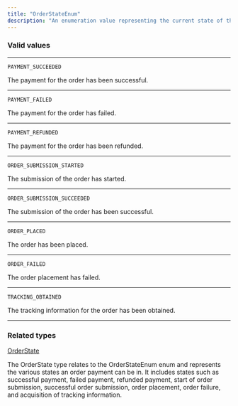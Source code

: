 ```yaml
---
title: "OrderStateEnum"
description: "An enumeration value representing the current state of the order."
---
```


### Valid values

---

`PAYMENT_SUCCEEDED`

The payment for the order has been successful.

---

`PAYMENT_FAILED`

The payment for the order has failed.

---

`PAYMENT_REFUNDED`

The payment for the order has been refunded.

---

`ORDER_SUBMISSION_STARTED`

The submission of the order has started.

---

`ORDER_SUBMISSION_SUCCEEDED`

The submission of the order has been successful.

---

`ORDER_PLACED`

The order has been placed.

---

`ORDER_FAILED`

The order placement has failed.

---

`TRACKING_OBTAINED`

The tracking information for the order has been obtained.

---

### Related types

[OrderState](/reference/orderstate)

The OrderState type relates to the OrderStateEnum enum and represents the various states an order payment can be in. It includes states such as successful payment, failed payment, refunded payment, start of order submission, successful order submission, order placement, order failure, and acquisition of tracking information.
